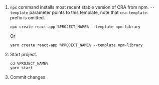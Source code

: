 
<Meta title="Docs/Install" />

1. `npx` command installs most recent stable version of CRA from npm. `--template` parameter points to this template, note that `cra-template-` prefix is omitted.

    ```shell script
    npx create-react-app %PROJECT_NAME% --template npm-library
    ```
    Or
    ```shell script
    yarn create react-app %PROJECT_NAME% --template npm-library
    ```
2. Start project.

    ```shell script
    cd %PROJECT_NAME%
    yarn start
    ```
3. Commit changes.
